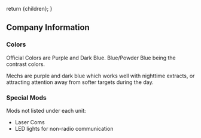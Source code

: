   return <Framework>{children}</Framework>;
}

## Company Information

### Colors

Official Colors are Purple and Dark Blue. Blue/Powder Blue being the contrast colors.

Mechs are purple and dark blue which works well with nighttime extracts, or attracting attention away from softer targets during the day.

### Special Mods

Mods not listed under each unit:

- Laser Coms
- LED lights for non-radio communication
